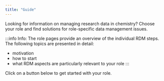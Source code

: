 ```yaml
---
title: "Guide"
---
```



Looking for information on managing research data in chemistry? Choose your role and find solutions for role-specific data management issues.

:::info Info:
The role pages provide an overview of the individual RDM steps. The following topics are presented in detail:

- motivation
- how to start
- what RDM aspects are particularly relevant to your role
:::

Click on a button below to get started with your role.

<RoleFeatures />